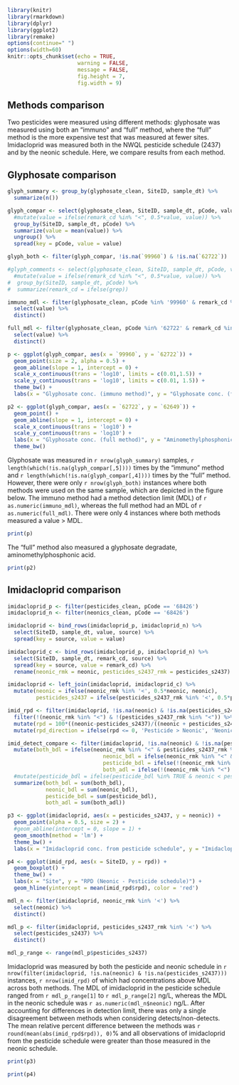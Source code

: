 

```r
library(knitr)
library(rmarkdown)
library(dplyr)
library(ggplot2)
library(remake)
options(continue=" ")
options(width=60)
knitr::opts_chunk$set(echo = TRUE,
                      warning = FALSE,
                      message = FALSE,
                      fig.height = 7,
                      fig.width = 9)
```

## Methods comparison

Two pesticides were measured using different methods: glyphosate was measured using both an "immuno" and "full" method,
where the "full" method is the more expensive test that was measured at fewer sites. Imidacloprid was measured both in the NWQL pesticide schedule (2437) and by the neonic schedule. Here, we compare results from each method. 

## Glyphosate comparison

```r
glyph_summary <- group_by(glyphosate_clean, SiteID, sample_dt) %>%
  summarize(n())

glyph_compar <- select(glyphosate_clean, SiteID, sample_dt, pCode, value, remark_cd) %>%
  #mutate(value = ifelse(remark_cd %in% "<", 0.5*value, value)) %>%
  group_by(SiteID, sample_dt, pCode) %>%
  summarize(value = mean(value)) %>%
  ungroup() %>%
  spread(key = pCode, value = value)

glyph_both <- filter(glyph_compar, !is.na(`99960`) & !is.na(`62722`))

#glyph_comments <- select(glyphosate_clean, SiteID, sample_dt, pCode, value, remark_cd) %>%
  #mutate(value = ifelse(remark_cd %in% "<", 0.5*value, value)) %>%
#  group_by(SiteID, sample_dt, pCode) %>%
#  summarize(remark_cd = ifelse(grep))

immuno_mdl <- filter(glyphosate_clean, pCode %in% '99960' & remark_cd %in% '<') %>%
  select(value) %>%
  distinct()

full_mdl <- filter(glyphosate_clean, pCode %in% '62722' & remark_cd %in% '<') %>%
  select(value) %>%
  distinct()

p <- ggplot(glyph_compar, aes(x = `99960`, y = `62722`)) +
  geom_point(size = 2, alpha = 0.5) +
  geom_abline(slope = 1, intercept = 0) +
  scale_x_continuous(trans = 'log10', limits = c(0.01,1.5)) +
  scale_y_continuous(trans = 'log10', limits = c(0.01, 1.5)) +
  theme_bw() +
  labs(x = "Glyphosate conc. (immuno method)", y = "Glyphosate conc. (full method)")

p2 <- ggplot(glyph_compar, aes(x = `62722`, y = `62649`)) +
  geom_point() + 
  geom_abline(slope = 1, intercept = 0) + 
  scale_x_continuous(trans = 'log10') +
  scale_y_continuous(trans = 'log10') +
  labs(x = "Glyphosate conc. (full method)", y = "Aminomethylphosphonic acid conc. (full method)") +
  theme_bw()

```
Glyphosate was measured in `r nrow(glyph_summary)` samples, `r length(which(!is.na(glyph_compar[,5])))` times by the "immuno" method and `r length(which(!is.na(glyph_compar[,4])))` times by the "full" method. However, there were only `r nrow(glyph_both)` instances where both methods were used on the same sample, which are depicted in the figure below. The immuno method had a method detection limit (MDL) of `r as.numeric(immuno_mdl)`, whereas the full method had an MDL of `r as.numeric(full_mdl)`. There were only 4 instances where both methods measured a value > MDL. 

```r
print(p)
```

The "full" method also measured a glyphosate degradate, aminomethylphosphonic acid. 

```r
print(p2)
```

## Imidacloprid comparison

``` r
imidacloprid_p <- filter(pesticides_clean, pCode == '68426')
imidacloprid_n <- filter(neonics_clean, pCode == '68426')  

imidacloprid <- bind_rows(imidacloprid_p, imidacloprid_n) %>%
  select(SiteID, sample_dt, value, source) %>%
  spread(key = source, value = value)

imidacloprid_c <- bind_rows(imidacloprid_p, imidacloprid_n) %>%
  select(SiteID, sample_dt, remark_cd, source) %>%
  spread(key = source, value = remark_cd) %>%
  rename(neonic_rmk = neonic, pesticides_s2437_rmk = pesticides_s2437)

imidacloprid <- left_join(imidacloprid, imidacloprid_c) %>%
  mutate(neonic = ifelse(neonic_rmk %in% '<', 0.5*neonic, neonic),
         pesticides_s2437 = ifelse(pesticides_s2437_rmk %in% '<', 0.5*pesticides_s2437, pesticides_s2437))

imid_rpd <- filter(imidacloprid, !is.na(neonic) & !is.na(pesticides_s2437)) %>%
  filter(!(neonic_rmk %in% "<") & !(pesticides_s2437_rmk %in% "<")) %>%
  mutate(rpd = 100*((neonic-pesticides_s2437)/((neonic + pesticides_s2437)/2))) %>%
  mutate(rpd_direction = ifelse(rpd <= 0, 'Pesticide > Neonic', 'Neonic > Pesticide'))

imid_detect_compare <- filter(imidacloprid, !is.na(neonic) & !is.na(pesticides_s2437)) %>%
  mutate(both_bdl = ifelse(neonic_rmk %in% "<" & pesticides_s2437_rmk %in% "<", TRUE, FALSE),
                              neonic_bdl = ifelse(neonic_rmk %in% "<" & !(pesticides_s2437_rmk %in% "<"), TRUE, FALSE), 
                              pesticide_bdl = ifelse(!(neonic_rmk %in% "<") & pesticides_s2437_rmk %in% "<", TRUE, FALSE), 
                              both_adl = ifelse(!(neonic_rmk %in% "<") & !(pesticides_s2437_rmk %in% "<"), TRUE, FALSE)) %>%
  #mutate(pesticide_bdl = ifelse(pesticide_bdl %in% TRUE & neonic < pesticides_s2437, FALSE, TRUE)) %>%
  summarize(both_bdl = sum(both_bdl), 
            neonic_bdl = sum(neonic_bdl), 
            pesticide_bdl = sum(pesticide_bdl), 
            both_adl = sum(both_adl))

p3 <- ggplot(imidacloprid, aes(x = pesticides_s2437, y = neonic)) +
  geom_point(alpha = 0.5, size = 2) +
  #geom_abline(intercept = 0, slope = 1) +
  geom_smooth(method = 'lm') + 
  theme_bw() +
  labs(x = "Imidacloprid conc. from pesticide schedule", y = "Imidacloprid conc. from neonic schedule")

p4 <- ggplot(imid_rpd, aes(x = SiteID, y = rpd)) +
  geom_boxplot() +
  theme_bw() +
  labs(x = "Site", y = "RPD (Neonic - Pesticide schedule)") +
  geom_hline(yintercept = mean(imid_rpd$rpd), color = 'red')

mdl_n <- filter(imidacloprid, neonic_rmk %in% '<') %>%
  select(neonic) %>%
  distinct()

mdl_p <- filter(imidacloprid, pesticides_s2437_rmk %in% '<') %>%
  select(pesticides_s2437) %>%
  distinct()

mdl_p_range <- range(mdl_p$pesticides_s2437)
```

Imidacloprid was measured by both the pesticide and neonic schedule in `r nrow(filter(imidacloprid, !is.na(neonic) & !is.na(pesticides_s2437)))` instances, `r nrow(imid_rpd)` of which had concentrations above MDL across both methods. The MDL of imidacloprid in the pesticide schedule ranged from `r mdl_p_range[1]` to `r mdl_p_range[2]` ng/L, whereas the MDL in the neonic schedule was `r as.numeric(mdl_n$neonic)` ng/L. After accounting for differences in detection limit, there was only a single disagreement between methods when considering detects/non-detects. The mean relative percent difference between the methods was `r round(mean(abs(imid_rpd$rpd)), 0)`% and all observations of imidacloprid from the pesticide schedule were greater than those measured in the neonic schedule.

```r
print(p3)
```

```r
print(p4)
```